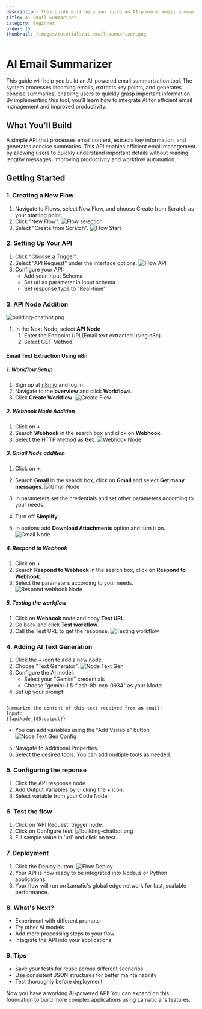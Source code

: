 ```yaml
---
description: This guide will help you build an AI-powered email summarization tool. The system processes email content, extracts key information, and generates concise summaries, allowing users to quickly understand important details without reading lengthy messages.
title: AI Email Summarizer
category: Beginner
order: 15
thumbnail: /images/tutorials/ai-email-summarizer.png
---
```


# AI Email Summarizer

This guide will help you build an AI-powered email summarization tool. The system processes incoming emails, extracts key points, and generates concise summaries, enabling users to quickly grasp important information. By implementing this tool, you'll learn how to integrate AI for efficient email management and improved productivity.

## What You'll Build

A simple API that processes email content, extracts key information, and generates concise summaries. This API enables efficient email management by allowing users to quickly understand important details without reading lengthy messages, improving productivity and workflow automation.

## Getting Started

### 1. Creating a New Flow

1. Navigate to Flows, select New Flow, and choose Create from Scratch as your starting point.
2. Click "New Flow".
   ![Flow selection](./img/ai-review-responder/flow-select.png)
3. Select "Create from Scratch".
   ![Flow Start](./img/ai-review-responder/flow-start.png)

### 2. Setting Up Your API

1. Click "Choose a Trigger".
2. Select "API Request" under the interface options.
   ![Flow API](./img/ai-review-responder/flow-step2.png)
3. Configure your API:
   - Add your Input Schema
   - Set url as parameter in input schema
   - Set response type to "Real-time"

### 3. API Node Addition

![building-chatbot.png](./img/ai-Linkedin-post-generator/api-node.png)

1. In the Next Node, select **API Node**
   1. Enter the Endpoint URL(Email text extracted using n8n).
   1. Select GET Method.

#### Email Text Extraction Using n8n

##### 1. Workflow Setup

1. Sign up at [n8n.io](https://n8n.io/) and log in.
2. Navigate to the **overview** and click **Workflows**.
3. Click **Create Workflow**.
   ![Create Flow](./img/ai-Linkedin-post-generator/initial.png)

##### 2. Webhook Node Addition

1. Click on **+**.
2. Search **Webhook** in the search box and click on **Webhook**.
3. Select the HTTP Method as **Get**.
   ![Webhook Node](./img/ai-Linkedin-post-generator/webhook-node.png)

##### 3. Gmail Node addition

1. Click on **+**.
2. Search **Gmail** in the search box, click on **Gmail** and select **Get many messages**.
   ![Gmail Node](./img/ai-Linkedin-post-generator/gmail-selection.png)

3. In parameters set the credentials and set other parameters according to your needs.
4. Turn off **Simplify**.
5. In options add **Download Attachments** option and turn it on.
   ![Gmail Node](./img/ai-Linkedin-post-generator/gmail-params.png)

##### 4. Respond to Webhook

1. Click on **+**.
2. Search **Respond to Webhook** in the search box, click on **Respond to Webhook**.
3. Select the parameters according to your needs.
   ![Respond webhook Node](./img/ai-Linkedin-post-generator/respond-webhook.png)

##### 5. Testing the workflow

1. Click on **Webhook** node and copy **Test URL**.
2. Go back and click **Test workflow**.
3. Call the Test URL to get the response.
   ![Testing workflow](./img/ai-Linkedin-post-generator/test2.png)

### 4. Adding AI Text Generation

1. Click the + icon to add a new node.
2. Choose "Text Generator".
   ![Node Text Gen](./img/ai-email-summarizer/text-gen-node1.png)
3. Configure the AI model:
   - Select your "Gemini" credentials
   - Choose "gemini-1.5-flash-8b-exp-0934" as your Model
4. Set up your prompt:

```

Summarize the content of this text received from an email:
Input:
{{apiNode_185.output}}

```

- You can add variables using the "Add Variable" button
  ![Node Text Gen Config](./img/ai-email-summarizer/text-gen-node2.png)

5. Navigate to Additional Properties.
6. Select the desired tools. You can add multiple tools as needed.

### 5. Configuring the reponse

1. Click the API response node.
2. Add Output Variables by clicking the + icon.
3. Select variable from your Code Node.

### 6. Test the flow

1. Click on 'API Request' trigger node.
2. Click on Configure test.
   ![building-chatbot.png](./img/ai-Linkedin-post-generator/test.png)
3. Fill sample value in 'url' and click on test.

### 7. Deployment

1. Click the Deploy button.
   ![Flow Deploy](./img/ai-review-responder/deploy.png)
2. Your API is now ready to be integrated into Node.js or Python applications.
3. Your flow will run on Lamatic's global edge network for fast, scalable performance.

### 8. What's Next?

- Experiment with different prompts
- Try other AI models
- Add more processing steps to your flow
- Integrate the API into your applications

### 9. Tips

- Save your tests for reuse across different scenarios
- Use consistent JSON structures for better maintainability
- Test thoroughly before deployment

Now you have a working AI-powered API! You can expand on this foundation to build more complex applications using Lamatic.ai's features.

